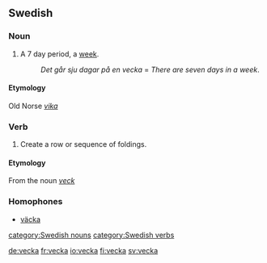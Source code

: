 ==Swedish==
===Noun===
{{sv-noun-reg-or|veck}}

#A 7 day period, a [[week]].
#:''Det går sju dagar på en vecka'' = ''There are seven days in a week''.

====Etymology====
Old Norse ''[[vika]]''

===Verb===
{{sv-verb-reg-ar}}

#Create a row or sequence of foldings.

====Etymology====
From the noun ''[[veck]]''

===Homophones===
*[[väcka]]

[[category:Swedish nouns]]
[[category:Swedish verbs]]

[[de:vecka]]
[[fr:vecka]]
[[io:vecka]]
[[fi:vecka]]
[[sv:vecka]]
